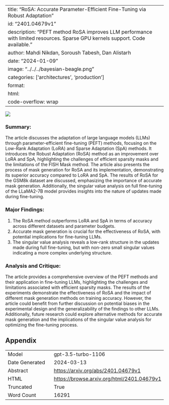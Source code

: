 
---
title: "RoSA: Accurate Parameter-Efficient Fine-Tuning via Robust Adaptation"
id: "2401.04679v1"
description: "PEFT method RoSA improves LLM performance with limited resources. Sparse GPU kernels support. Code available."
author: Mahdi Nikdan, Soroush Tabesh, Dan Alistarh
date: "2024-01-09"
image: "../../../bayesian-beagle.png"
categories: ['architectures', 'production']
format:
  html:
    code-overflow: wrap
---

![](../../../bayesian-beagle.png)

### Summary:

The article discusses the adaptation of large language models (LLMs) through parameter-efficient fine-tuning (PEFT) methods, focusing on the Low-Rank Adaptation (LoRA) and Sparse Adaptation (SpA) methods. It introduces the Robust Adaptation (RoSA) method as an improvement over LoRA and SpA, highlighting the challenges of efficient sparsity masks and the limitations of the FISH Mask method. The article also presents the process of mask generation for RoSA and its implementation, demonstrating its superior accuracy compared to LoRA and SpA. The results of RoSA for the GSM8k dataset are discussed, emphasizing the importance of accurate mask generation. Additionally, the singular value analysis on full fine-tuning of the LLaMA2-7B model provides insights into the nature of updates made during fine-tuning.

### Major Findings:
1. The RoSA method outperforms LoRA and SpA in terms of accuracy across different datasets and parameter budgets.
2. Accurate mask generation is crucial for the effectiveness of RoSA, with potential implications for fine-tuning LLMs.
3. The singular value analysis reveals a low-rank structure in the updates made during full fine-tuning, but with non-zero small singular values indicating a more complex underlying structure.

### Analysis and Critique:
The article provides a comprehensive overview of the PEFT methods and their application in fine-tuning LLMs, highlighting the challenges and limitations associated with efficient sparsity masks. The results of the experiments demonstrate the effectiveness of RoSA and the impact of different mask generation methods on training accuracy. However, the article could benefit from further discussion on potential biases in the experimental design and the generalizability of the findings to other LLMs. Additionally, future research could explore alternative methods for accurate mask generation and the implications of the singular value analysis for optimizing the fine-tuning process.

## Appendix

|          |          |
|----------|----------|
| Model     | gpt-3.5-turbo-1106       |
| Date Generated     | 2024-03-13       |
| Abstract | [https://arxiv.org/abs/2401.04679v1](https://arxiv.org/abs/2401.04679v1)        |
| HTML     | [https://browse.arxiv.org/html/2401.04679v1](https://browse.arxiv.org/html/2401.04679v1)       |
| Truncated       | True       |
| Word Count       | 16291       |